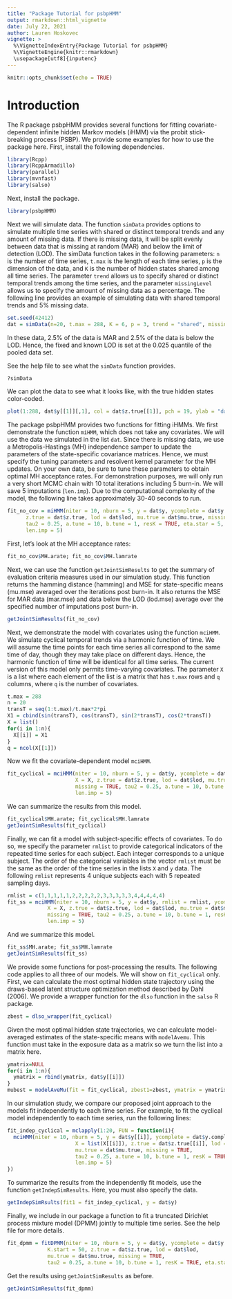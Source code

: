 ```yaml
---
title: "Package Tutorial for psbpHMM"
output: rmarkdown::html_vignette
date: July 22, 2021
author: Lauren Hoskovec
vignette: >
  %\VignetteIndexEntry{Package Tutorial for psbpHMM}
  %\VignetteEngine{knitr::rmarkdown}
  \usepackage[utf8]{inputenc}
---
```


```r
knitr::opts_chunk$set(echo = TRUE)
```

# Introduction #

The R package psbpHMM provides several functions for fitting covariate-dependent infinite hidden Markov models (iHMM) via the probit stick-breaking process (PSBP). We provide some examples for how to use the package here. First, install the following dependencies. 

```r
library(Rcpp) 
library(RcppArmadillo)  
library(parallel)
library(mvnfast)
library(salso)
```

Next, install the package. 

```r
library(psbpHMM)
```


Next we will simulate data. The function  `simData` provides options to simulate multiple time series with shared or distinct temporal trends and any amount of missing data. If there is missing data, it will be split evenly between data that is missing at random (MAR) and below the limit of detection (LOD). The simData function takes in the following parameters: `n` is the number of time series, `t.max` is the length of each time series, `p` is the dimension of the data, and `K` is the number of hidden states shared among all time series. The parameter `trend` allows us to specify shared or distinct temporal trends among the time series, and the parameter `missingLevel` allows us to specify the amount of missing data as a percentage. The following line provides an example of simulating data with shared temporal trends and 5$\%$ missing data.

```r
set.seed(42412)
dat = simData(n=20, t.max = 288, K = 6, p = 3, trend = "shared", missingLevel = 0.05)
```

In these data, 2.5$\%$ of the data is MAR and 2.5$\%$ of the data is below the LOD. Hence, the fixed and known LOD is set at the 0.025 quantile of the pooled data set. 

See the help file to see what the `simData` function provides.  

```r
?simData
```

We can plot the data to see what it looks like, with the true hidden states color-coded. 

```r
plot(1:288, dat$y[[1]][,1], col = dat$z.true[[1]], pch = 19, ylab = "data", xlab = "time")
```

The package psbpHMM provides two functions for fitting iHMMs. We first demonstrate the function `miHMM`, which does not take any covariates. We will use the data we simulated in the list `dat`. Since there is missing data, we use a Metropolis-Hastings (MH) independence samper to update the parameters of the state-specific covariance matrices. Hence, we must specify the tuning parameters and resolvent kernel parameter for the MH updates. On your own data, be sure to tune these parameters to obtain optimal MH acceptance rates. For demonstration purposes, we will only run a very short MCMC chain with 10 total iterations including 5 burn-in. We will save 5 imputations (`len.imp`). Due to the computational complexity of the model, the following line takes approximately 30-40 seconds to run. 

```r
fit_no_cov = miHMM(niter = 10, nburn = 5, y = dat$y, ycomplete = dat$y.complete, 
      z.true = dat$z.true, lod = dat$lod, mu.true = dat$mu.true, missing = TRUE, 
      tau2 = 0.25, a.tune = 10, b.tune = 1, resK = TRUE, eta.star = 5, 
      len.imp = 5)
```

First, let's look at the MH acceptance rates:

```r
fit_no_cov$MH.arate; fit_no_cov$MH.lamrate
```

Next, we can use the function `getJointSimResults` to get the summary of evaluation criteria measures used in our simulation study. This function returns the hamming distance (hamming) and MSE for state-specific means (mu.mse) averaged over the iterations post burn-in. It also returns the MSE for MAR data (mar.mse) and data below the LOD (lod.mse) average over the specified number of imputations post burn-in. 

```r
getJointSimResults(fit_no_cov)
```

Next, we demonstrate the model with covariates using the function `mciHMM`. We simulate cyclical temporal trends via a harmonic function of time. We will assume the time points for each time series all correspond to the same time of day, though they may take place on different days. Hence, the harmonic function of time will be identical for all time series. The current version of this model only permits time-varying covariates. The parameter `X` is a list where each element of the list is a matrix that has `t.max` rows and `q` columns, where `q` is the number of covariates.

```r
t.max = 288
n = 20
transT = seq(1:t.max)/t.max*2*pi
X1 = cbind(sin(transT), cos(transT), sin(2*transT), cos(2*transT))
X = list()
for(i in 1:n){
  X[[i]] = X1
}
q = ncol(X[[1]])
```

Now we fit the covariate-dependent model `mciHMM`. 

```r
fit_cyclical = mciHMM(niter = 10, nburn = 5, y = dat$y, ycomplete = dat$y.complete, 
                      X = X, z.true = dat$z.true, lod = dat$lod, mu.true = dat$mu.true, 
                      missing = TRUE, tau2 = 0.25, a.tune = 10, b.tune = 1, resK = TRUE, eta.star = 5, 
                      len.imp = 5)
```

We can summarize the results from this model.

```r
fit_cyclical$MH.arate; fit_cyclical$MH.lamrate
getJointSimResults(fit_cyclical)
```

Finally, we can fit a model with subject-specific effects of covariates. To do so, we specify the parameter `rmlist` to provide categorical indicators of the repeated time series for each subject. Each integer corresponds to a unique subject. The order of the categorical variables in the vector `rmlist` must be the same as the order of the time series in the lists `X` and `y` data. The following `rmlist` represents 4 unique subjects each with 5 repeated sampling days. 

```r
rmlist = c(1,1,1,1,1,2,2,2,2,2,3,3,3,3,3,4,4,4,4,4)
fit_ss = mciHMM(niter = 10, nburn = 5, y = dat$y, rmlist = rmlist, ycomplete = dat$y.complete, 
             X = X, z.true = dat$z.true, lod = dat$lod, mu.true = dat$mu.true, 
             missing = TRUE, tau2 = 0.25, a.tune = 10, b.tune = 1, resK = TRUE, eta.star = 5, 
             len.imp = 5)
```

And we summarize this model. 

```r
fit_ss$MH.arate; fit_ss$MH.lamrate
getJointSimResults(fit_ss)
```

We provide some functions for post-processing the results. The following code applies to all three of our models. We will show on `fit_cyclical` only. First, we can calculate the most optimal hidden state trajectory using the draws-based latent structure optimization method described by Dahl (2006). We provide a wrapper function for the `dlso` function in the `salso` R package. 

```r
zbest = dlso_wrapper(fit_cyclical)
```

Given the most optimal hidden state trajectories, we can calculate model-averaged estimates of the state-specific means with `modelAvemu`. This function must take in the exposure data as a matrix so we turn the list into a matrix here. 

```r
ymatrix=NULL
for(i in 1:n){
  ymatrix = rbind(ymatrix, dat$y[[i]])
}
mubest = modelAveMu(fit = fit_cyclical, zbest1=zbest, ymatrix = ymatrix)
```

In our simulation study, we compare our proposed joint approach to the models fit independently to each time series. For example, to fit the cyclical model independently to each time series, run the following lines:

```r
fit_indep_cyclical = mclapply(1:20, FUN = function(i){
  mciHMM(niter = 10, nburn = 5, y = dat$y[[i]], ycomplete = dat$y.complete[[i]], 
                      X = list(X[[i]]), z.true = dat$z.true[[i]], lod = list(dat$lod[[i]]), 
                      mu.true = dat$mu.true, missing = TRUE, 
                      tau2 = 0.25, a.tune = 10, b.tune = 1, resK = TRUE, eta.star = 5, 
                      len.imp = 5)
})
```

To summarize the results from the independently fit models, use the function `getIndepSimResults`. Here, you must also specify the data. 

```r
getIndepSimRsults(fit1 = fit_indep_cyclical, y = dat$y)
```

Finally, we include in our package a function to fit a truncated Dirichlet process mixture model (DPMM) jointly to multiple time series. See the help file for more details. 

```r
fit_dpmm = fitDPMM(niter = 10, nburn = 5, y = dat$y, ycomplete = dat$y.complete, 
             K.start = 50, z.true = dat$z.true, lod = dat$lod, 
             mu.true = dat$mu.true, missing = TRUE, 
             tau2 = 0.25, a.tune = 10, b.tune = 1, resK = TRUE, eta.star = 3, len.imp = 5)
```

Get the results using `getJointSimResults` as before. 

```r
getJointSimResults(fit_dpmm)
```




